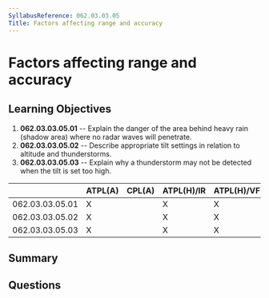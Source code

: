 ```yaml
---
SyllabusReference: 062.03.03.05
Title: Factors affecting range and accuracy
---
```


# Factors affecting range and accuracy

## Learning Objectives

1. **062.03.03.05.01** -- Explain the danger of the area behind heavy rain (shadow
   area) where no radar waves will penetrate.
2. **062.03.03.05.02** -- Describe appropriate tilt settings in relation to
   altitude and thunderstorms.
3. **062.03.03.05.03** -- Explain why a thunderstorm may not be detected when the
   tilt is set too high.

|                 | ATPL(A) | CPL(A) | ATPL(H)/IR | ATPL(H)/VFR | CPL(H) | IR  | CBIR(A) |
| --------------- | ------- | ------ | ---------- | ----------- | ------ | --- | ------- |
| 062.03.03.05.01 | X       |        | X          | X           |        | X   | X       |
| 062.03.03.05.02 | X       |        | X          | X           |        | X   | X       |
| 062.03.03.05.03 | X       |        | X          | X           |        | X   | X       |

## Summary

## Questions
